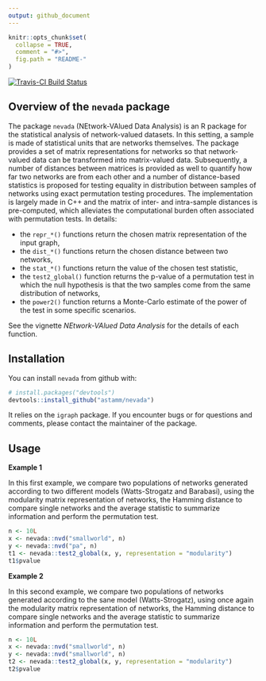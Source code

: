 ```yaml
---
output: github_document
---
```


<!-- README.md is generated from README.Rmd. Please edit that file -->

```r
knitr::opts_chunk$set(
  collapse = TRUE,
  comment = "#>",
  fig.path = "README-"
)
```

[![Travis-CI Build Status](https://travis-ci.org/astamm/nevada.svg?branch=master)](https://travis-ci.org/astamm/nevada)

## Overview of the `nevada` package

The package `nevada` (NEtwork-VAlued Data Analysis) is an R package for the statistical analysis of network-valued datasets. In this setting, a sample is made of statistical units that are networks themselves. The package provides a set of matrix representations for networks so that network-valued data can be transformed into matrix-valued data. Subsequently, a number of distances between matrices is provided as well to quantify how far two networks are from each other and a number of distance-based statistics is proposed for testing equality in distribution between samples of networks using exact permutation testing procedures. The implementation is largely made in C++ and the matrix of inter- and intra-sample distances is pre-computed, which alleviates the computational burden often associated with permutation tests. In details:

* the `repr_*()` functions return the chosen matrix representation of the input graph,
* the `dist_*()` functions return the chosen distance between two networks,
* the `stat_*()` functions return the value of the chosen test statistic,
* the `test2_global()` function returns the p-value of a permutation test in which the null hypothesis is that the two samples come from the same distribution of networks,
* the `power2()` function returns a Monte-Carlo estimate of the power of the test in some specific scenarios.

See the vignette *NEtwork-VAlued Data Analysis* for the details of each function.

## Installation

You can install `nevada` from github with:

```r
# install.packages("devtools")
devtools::install_github("astamm/nevada")
```

It relies on the `igraph` package. If you encounter bugs or for questions and comments, please contact the maintainer of the package.

## Usage

**Example 1**

In this first example, we compare two populations of networks generated according to two different models (Watts-Strogatz and Barabasi), using the modularity matrix representation of networks, the Hamming distance to compare single networks and the average statistic to summarize information and perform the permutation test.

```r
n <- 10L
x <- nevada::nvd("smallworld", n)
y <- nevada::nvd("pa", n)
t1 <- nevada::test2_global(x, y, representation = "modularity")
t1$pvalue
```

**Example 2**

In this second example, we compare two populations of networks generated according to the sane model (Watts-Strogatz), using once again the modularity matrix representation of networks, the Hamming distance to compare single networks and the average statistic to summarize information and perform the permutation test.

```r
n <- 10L
x <- nevada::nvd("smallworld", n)
y <- nevada::nvd("smallworld", n)
t2 <- nevada::test2_global(x, y, representation = "modularity")
t2$pvalue
```
